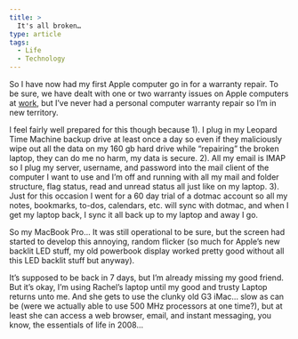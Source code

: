 ```yaml
---
title: >
  It's all broken…
type: article
tags:
  - Life
  - Technology
---
```


So I have now had my first Apple computer go in for a warranty repair. To be sure, we have dealt with one or two warranty issues on Apple computers at [work](http://www.franklinsprings.com), but I’ve never had a personal computer warranty repair so I’m in new territory.

I feel fairly well prepared for this though because 1). I plug in my Leopard Time Machine backup drive at least once a day so even if they maliciously wipe out all the data on my 160 gb hard drive while “repairing” the broken laptop, they can do me no harm, my data is secure. 2). All my email is IMAP so I plug my server, username, and password into the mail client of the computer I want to use and I’m off and running with all my mail and folder structure, flag status, read and unread status all just like on my laptop. 3). Just for this occasion I went for a 60 day trial of a dotmac account so all my notes, bookmarks, to-dos, calendars, etc. will sync with dotmac, and when I get my laptop back, I sync it all back up to my laptop and away I go.

So my MacBook Pro… It was still operational to be sure, but the screen had started to develop this annoying, random flicker (so much for Apple’s new backlit LED stuff, my old powerbook display worked pretty good without all this LED backlit stuff but anyway).

It’s supposed to be back in 7 days, but I’m already missing my good friend. But it’s okay, I’m using Rachel’s laptop until my good and trusty Laptop returns unto me. And she gets to use the clunky old G3 iMac… slow as can be (were we actually able to use 500 MHz processors at one time?), but at least she can access a web browser, email, and instant messaging, you know, the essentials of life in 2008…
